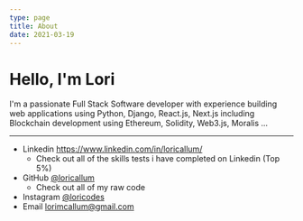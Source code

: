 ```yaml
---
type: page
title: About
date: 2021-03-19
---
```


# Hello, I'm Lori 

I'm a passionate Full Stack Software developer with experience building web applications using Python, Django, React.js, Next.js including Blockchain development using Ethereum, Solidity, Web3.js, Moralis ...

---
- Linkedin https://www.linkedin.com/in/loricallum/
    - Check out all of the skills tests i have completed on Linkedin (Top 5%)
- GitHub [@loricallum](https://github.com/loricallum)
    - Check out all of my raw code
- Instagram [@loricodes](https://instagram.com/yourname)
- Email lorimcallum@gmail.com
